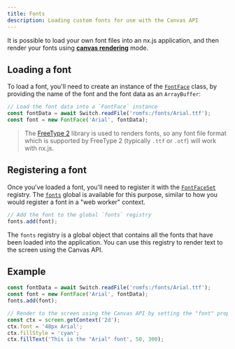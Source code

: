 ```yaml
---
title: Fonts
description: Loading custom fonts for use with the Canvas API
---
```


It is possible to load your own font files into an nx.js application, and then render
your fonts using [**canvas rendering**](/runtime/rendering/canvas) mode.

## Loading a font

To load a font, you'll need to create an instance of the
[`FontFace`](/runtime/api/classes/FontFace) class,
by providing the name of the font and the font data as an `ArrayBuffer`:

```typescript
// Load the font data into a `FontFace` instance
const fontData = await Switch.readFile('romfs:/fonts/Arial.ttf');
const font = new FontFace('Arial', fontData);
```

> The [FreeType 2](https://freetype.org/) library is used to renders fonts,
> so any font file format which is supported by FreeType 2 (typically `.ttf`
> or `.otf`) will work with nx.js.

## Registering a font

Once you've loaded a font, you'll need to register it with the
[`FontFaceSet`](/runtime/api/classes/FontFaceSet) registry.
The [`fonts`](/runtime/api/variables/fonts) global is available for this purpose,
similar to how you would register a font in a "web worker" context.

```typescript
// Add the font to the global `fonts` registry
fonts.add(font);
```

The `fonts` registry is a global object that contains all the fonts that have been
loaded into the application. You can use this registry to render text to the screen
using the Canvas API.

## Example

```typescript title="src/main.ts"
const fontData = await Switch.readFile('romfs:/fonts/Arial.ttf');
const font = new FontFace('Arial', fontData);
fonts.add(font);

// Render to the screen using the Canvas API by setting the "font" property
const ctx = screen.getContext('2d');
ctx.font = '48px Arial';
ctx.fillStyle = 'cyan';
ctx.fillText('This is the "Arial" font', 50, 300);
```

